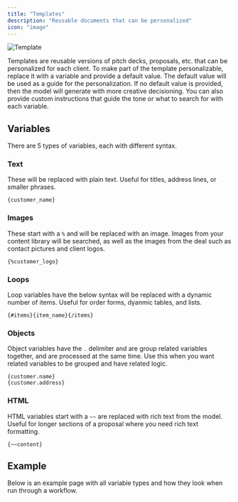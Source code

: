 ```yaml
---
title: "Templates"
description: "Reusable documents that can be personalized"
icon: "image"
---
```


<img src="/images/template.png" alt="Template" />

Templates are reusable versions of pitch decks, proposals, etc. that can be personalized for each client.
To make part of the template personalizable, replace it with a variable and provide a default value.
The default value will be used as a guide for the personalization. If no default value is provided, then the model will generate
with more creative decisioning. You can also provide custom instructions that guide the tone or what to search for with each variable.

## Variables

There are 5 types of variables, each with different syntax.

### Text

These will be replaced with plain text. Useful for titles, address lines, or smaller phrases.

```
{customer_name}
```

### Images

These start with a `%` and will be replaced with an image. Images from your content library will be searched, as well as the images from the deal such as contact pictures and client logos.

```
{%customer_logo}
```

### Loops

Loop variables have the below syntax will be replaced with a dynamic number of items. Useful for order forms, dyanmic tables, and lists.

```
{#items}{item_name}{/items}
```

### Objects

Object variables have the `.` delimiter and are group related variables together, and are processed at the same time. Use this when you want related variables to be grouped and have related logic.

```
{customer.name}
{customer.address}
```

### HTML

HTML variables start with a `~~` are replaced with rich text from the model. Useful for longer sections of a proposal where you need rich text formatting.

```
{~~content}
```

## Example

Below is an example page with all variable types and how they look when run through a workflow.
